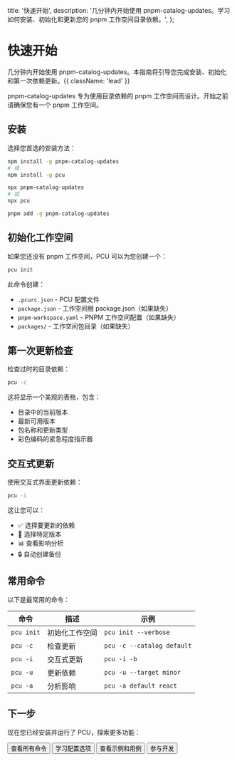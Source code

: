   title: '快速开始',
  description:
    '几分钟内开始使用 pnpm-catalog-updates。学习如何安装、初始化和更新您的 pnpm 工作空间目录依赖。',
};

# 快速开始

几分钟内开始使用 pnpm-catalog-updates。本指南将引导您完成安装、初始化和第一次依赖更新。{{ className: 'lead' }}

<Note>
  pnpm-catalog-updates 专为使用目录依赖的 pnpm 工作空间而设计。开始之前请确保您有一个 pnpm
  工作空间。
</Note>

## 安装

选择您首选的安装方法：

<CodeGroup>

```bash {{ title: '全局安装' }}
npm install -g pnpm-catalog-updates
# 或
npm install -g pcu
```

```bash {{ title: 'npx (无需安装)' }}
npx pnpm-catalog-updates
# 或
npx pcu
```

```bash {{ title: 'pnpm' }}
pnpm add -g pnpm-catalog-updates
```

</CodeGroup>

## 初始化工作空间

如果您还没有 pnpm 工作空间，PCU 可以为您创建一个：

```bash
pcu init
```

此命令创建：

- `.pcurc.json` - PCU 配置文件
- `package.json` - 工作空间根 package.json（如果缺失）
- `pnpm-workspace.yaml` - PNPM 工作空间配置（如果缺失）
- `packages/` - 工作空间包目录（如果缺失）

## 第一次更新检查

检查过时的目录依赖：

```bash
pcu -c
```

这将显示一个美观的表格，包含：

- 目录中的当前版本
- 最新可用版本
- 包名称和更新类型
- 彩色编码的紧急程度指示器

## 交互式更新

使用交互式界面更新依赖：

```bash
pcu -i
```

这让您可以：

- ✅ 选择要更新的依赖
- 🎯 选择特定版本
- 📊 查看影响分析
- 🔒 自动创建备份

## 常用命令

以下是最常用的命令：

| 命令       | 描述           | 示例                       |
| ---------- | -------------- | -------------------------- |
| `pcu init` | 初始化工作空间 | `pcu init --verbose`       |
| `pcu -c`   | 检查更新       | `pcu -c --catalog default` |
| `pcu -i`   | 交互式更新     | `pcu -i -b`                |
| `pcu -u`   | 更新依赖       | `pcu -u --target minor`    |
| `pcu -a`   | 分析影响       | `pcu -a default react`     |

## 下一步

现在您已经安装并运行了 PCU，探索更多功能：

<div className="not-prose mt-4 grid grid-cols-1 gap-4 sm:grid-cols-2">
  <Button href="/command-reference" variant="filled" arrow="right">
    查看所有命令
  </Button>
  <Button href="/configuration" variant="outline" arrow="right">
    学习配置选项
  </Button>
  <Button href="/examples" variant="outline" arrow="right">
    查看示例和用例
  </Button>
  <Button href="/development" variant="text" arrow="right">
    参与开发
  </Button>
</div>
